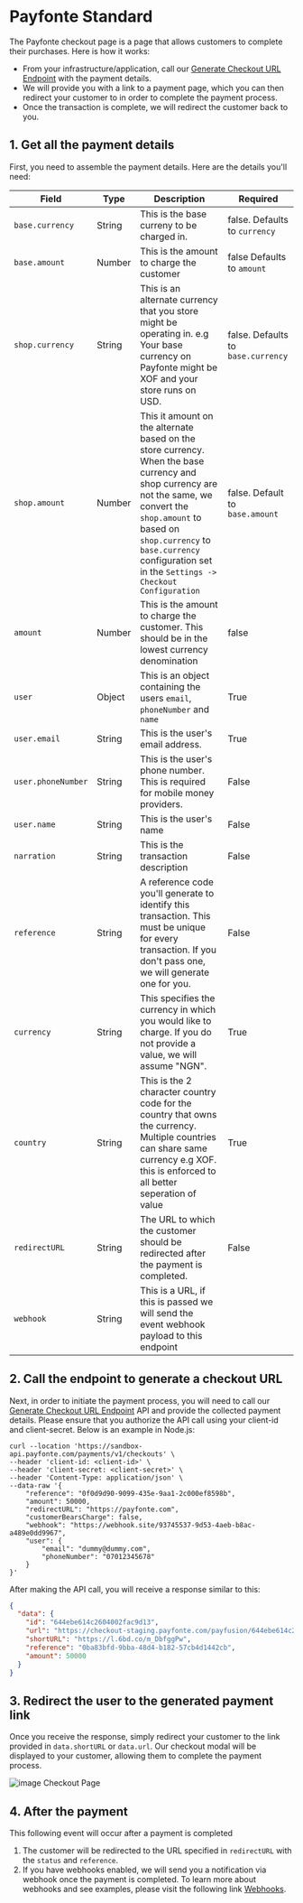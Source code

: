 # Payfonte Standard

The Payfonte checkout page is a page that allows customers to complete their purchases. Here is how it works:

- From your infrastructure/application, call
  our [Generate Checkout URL Endpoint](https://docs.payfonte.com/api/#post-/payments/v1/checkouts) with the payment
  details.
- We will provide you with a link to a payment page, which you can then redirect your customer to in order to complete
  the payment process.
- Once the transaction is complete, we will redirect the customer back to you.

## 1. Get all the payment details

First, you need to assemble the payment details. Here are the details you'll need:

| Field              | Type   | Description                                                                                                                                                                                                                                                       | Required                           |
|--------------------|--------|-------------------------------------------------------------------------------------------------------------------------------------------------------------------------------------------------------------------------------------------------------------------|------------------------------------|
| `base.currency`    | String | This is the base curreny to be charged in.                                                                                                                                                                                                                        | false. Defaults to `currency`      |
| `base.amount`      | Number | This is the amount to charge the customer                                                                                                                                                                                                                         | false Defaults to `amount`         |
| `shop.currency`    | String | This is an alternate currency that you store might be operating in. e.g Your base currency on Payfonte might be XOF and your store runs on USD.                                                                                                                   | false. Defaults to `base.currency` |
| `shop.amount`      | Number | This it amount on the alternate based on the store currency. When the base currency and shop currency are not the same, we convert the `shop.amount` to based on `shop.currency` to `base.currency` configuration set in the `Settings -> Checkout Configuration` | false. Default to `base.amount`    |
| `amount`           | Number | This is the amount to charge the customer. This should be in the lowest currency denomination                                                                                                                                                                     | false                              |
| `user`             | Object | This is an object containing the users `email`, `phoneNumber` and `name`                                                                                                                                                                                          | True                               |
| `user.email`       | String | This is the user's email address.                                                                                                                                                                                                                                 | True                               |
| `user.phoneNumber` | String | This is the user's phone number. This is required for mobile money providers.                                                                                                                                                                                     | False                              |
| `user.name`        | String | This is the user's name                                                                                                                                                                                                                                           | False                              |
| `narration`        | String | This is the transaction description                                                                                                                                                                                                                               | False                              |
| `reference`        | String | A reference code you'll generate to identify this transaction. This must be unique for every transaction. If you don't pass one, we will generate one for you.                                                                                                    | False                              |
| `currency`         | String | This specifies the currency in which you would like to charge. If you do not provide a value, we will assume "NGN".                                                                                                                                               | True                               |
| `country`          | String | This is the 2 character country code for the country that owns the currency. Multiple countries can share same currency e.g XOF. this is enforced to all better seperation of value                                                                               | True                               |
| `redirectURL`      | String | The URL to which the customer should be redirected after the payment is completed.                                                                                                                                                                                | False                              |
| `webhook`          | String | This is a URL, if this is passed we will send the event webhook payload to this endpoint                                                                                                                                                                          |                                    |

## 2. Call the endpoint to generate a checkout URL

Next, in order to initiate the payment process, you will need to call
our [Generate Checkout URL Endpoint](https://docs.payfonte.com/api/#post-/payments/v1/checkouts) API and provide the
collected payment details. Please ensure that you authorize the API call using your client-id and client-secret. Below
is an example in Node.js:

```shell shell
curl --location 'https://sandbox-api.payfonte.com/payments/v1/checkouts' \
--header 'client-id: <client-id>' \
--header 'client-secret: <client-secret>' \
--header 'Content-Type: application/json' \
--data-raw '{
    "reference": "0f0d9d90-9099-435e-9aa1-2c000ef8598b",
    "amount": 50000,
    "redirectURL": "https://payfonte.com",
    "customerBearsCharge": false,
    "webhook": "https://webhook.site/93745537-9d53-4aeb-b8ac-a489e0dd9967",
    "user": {
        "email": "dummy@dummy.com",
        "phoneNumber": "07012345678"
    }
}'
```

After making the API call, you will receive a response similar to this:

```json
{
  "data": {
    "id": "644ebe614c2604002fac9d13",
    "url": "https://checkout-staging.payfonte.com/payfusion/644ebe614c2604002fac9d13",
    "shortURL": "https://l.6bd.co/m_DbfggPw",
    "reference": "0ba83bfd-9bba-48d4-b182-57cb4d1442cb",
    "amount": 50000
  }
}
```

## 3. Redirect the user to the generated payment link

Once you receive the response, simply redirect your customer to the link provided in `data.shortURL` or `data.url`. Our
checkout modal will be displayed to your customer, allowing them to complete the payment process.

![image Checkout Page](../_images/checkout.png)

## 4\. After the payment

This following event will occur after a payment is completed

1. The customer will be redirected to the URL specified in `redirectURL` with the `status` and `reference`.
2. If you have webhooks enabled, we will send you a notification via webhook once the payment is completed. To learn
   more about webhooks and see examples, please visit the following link [Webhooks](../collections/webhook.md).

[//]: # (## 5\. When Payment Fails)

[//]: # ()
[//]: # (In the event that a payment attempt fails, such as due to insufficient funds, there is no need for you to take any)

[//]: # (action. The payment page will remain open so that the customer can try again with another provider until the payment is)

[//]: # (successful or they choose to cancel.)

[//]: # ()
[//]: # (If you have webhooks enabled, we will send you a notification for each failed payment attempt. This can be useful if you)

[//]: # (need to follow up with customers who had issues with payment at a later time. Please refer to)

[//]: # (our  [Webhooks]&#40;../collections/webhook.md&#41; guide for an example of how this works.)

